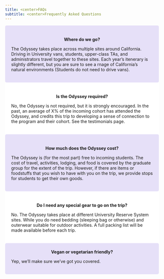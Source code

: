 ```yaml
---
title: <center>FAQs
subtitle: <center>Frequently Asked Questions
---
```



<style>
div.color { background-color:#E6E0F8; border-radius: 5px; padding: 20px;}
div.white { background-color:#FFFFFF; border-radius: 5px; padding: 20px;}
</style>

<div class = "color">
<div class = "row">
<div class = "col-md-4">
<br><center>**Where do we go?**
</div>

<div class = "col-md-8">
The Odyssey takes place across multiple sites around California. Driving in University vans, students, upper-class TAs, and administrators travel together to these sites. Each year's itenerary is slightly different, but you are sure to see a rnage of California's natural environments (Students do not need to drive vans).
</div>
</div>
</div>

<div class = "white">
<div class = "row">
<div class = "col-md-4">
<br><center>**Is the Odyssey required?**
</div>
  
<div class = "col-md-8">
No, the Odyssey is not required, but it is strongly encouraged. In the past, an average of X% of the incoming cohort has attended the Odyssey, and credits this trip to developing a sense of connection to the program and their cohort. See the testimonials page.
</div>
</div>
</div>

<div class = "color">
<div class = "row">
<div class = "col-md-4">
<br><center>**How much does the Odyssey cost?**</center>
</div>
  
<div class = "col-md-8">
The Odyssey is (for the most part) free to incoming students. The cost of travel, activities,  lodging, and food is covered by the graduate group for the extent of the trip. However, if there are items or foodstuffs that you wish to have with you on the trip, we provide stops for students to get their own goods.
</div>
</div>
</div>

<div class = "white">
<div class = "row">
<div class = "col-md-4">
<br><center>**Do I need any special gear to go on the trip?**</center>
</div>
  
<div class = "col-md-8">
No. The Odyssey takes place at different University Reserve System sites. While you do need bedding (sleeping bag or otherwise) and outerwear suitable for outdoor activities. A full packing list will be made available before each trip.
</div>
</div>
</div>


<div class = "color">
<div class = "row">
<div class = "col-md-4">
<center>**Vegan or vegetarian friendly?**</center>
</div>
  
<div class = "col-md-8">
Yep, we'll make sure we've got you covered.
</div>
</div>
</div>


